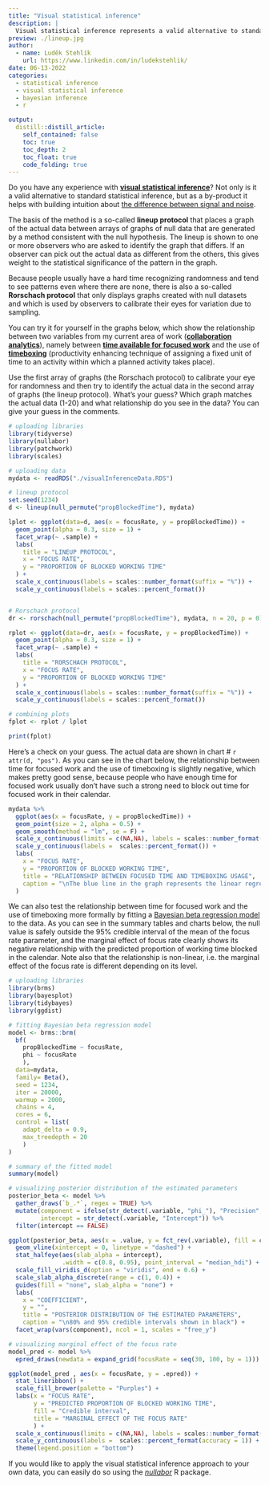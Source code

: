 ```yaml
---
title: "Visual statistical inference"
description: |
  Visual statistical inference represents a valid alternative to standard statistical inference, and as a by-product it also helps with building intuition about the difference between signal and noise. Give it a try.
preview: ./lineup.jpg
author:
  - name: Luděk Stehlík
    url: https://www.linkedin.com/in/ludekstehlik/
date: 06-13-2022
categories:
  - statistical inference
  - visual statistical inference
  - bayesian inference
  - r

output:
  distill::distill_article:
    self_contained: false
    toc: true
    toc_depth: 2
    toc_float: true
    code_folding: true
---
```


Do you have any experience with **[visual statistical inference](https://www.tandfonline.com/doi/abs/10.1080/01621459.2013.808157)**? Not only is it a valid alternative to standard statistical inference, but as a by-product it helps with building intuition about [the difference between signal and noise](https://www.tandfonline.com/doi/full/10.1080/26939169.2021.1920866). 

The basis of the method is a so-called **lineup protocol** that places a graph of the actual data between arrays of graphs of null data that are generated by a method consistent with the null hypothesis. The lineup is shown to one or more observers who are asked to identify the graph that differs. If an observer can pick out the actual data as different from the others, this gives weight to the statistical significance of the pattern in the graph. 

Because people usually have a hard time recognizing randomness and tend to see patterns even where there are none, there is also a so-called **Rorschach protocol** that only displays graphs created with null datasets and which is used by observers to calibrate their eyes for variation due to sampling.

You can try it for yourself in the graphs below, which show the relationship between two variables from my current area of work (**[collaboration analytics](https://www.computerworld.com/article/3614119/collaboration-analytics-yes-you-can-track-employees-should-you.html)**), namely between **[time available for focused work](https://www.getclockwise.com/blog/what-is-focus-time)** and the use of **[timeboxing](https://en.wikipedia.org/wiki/Timeboxing)** (productivity enhancing technique of assigning a fixed unit of time to an activity within which a planned activity takes place). 

Use the first array of graphs (the Rorschach protocol) to calibrate your eye for randomness and then try to identify the actual data in the second array of graphs (the lineup protocol). What's your guess? Which graph matches the actual data (1-20) and what relationship do you see in the data? You can give your guess in the comments.

```r

# uploading libraries
library(tidyverse)
library(nullabor)
library(patchwork)
library(scales)

# uploading data
mydata <- readRDS("./visualInferenceData.RDS")

# lineup protocol
set.seed(1234)
d <- lineup(null_permute("propBlockedTime"), mydata)

lplot <- ggplot(data=d, aes(x = focusRate, y = propBlockedTime)) + 
  geom_point(alpha = 0.3, size = 1) + 
  facet_wrap(~ .sample) +
  labs(
    title = "LINEUP PROTOCOL",
    x = "FOCUS RATE",
    y = "PROPORTION OF BLOCKED WORKING TIME"
  ) +
  scale_x_continuous(labels = scales::number_format(suffix = "%")) +
  scale_y_continuous(labels = scales::percent_format())


# Rorschach protocol
dr <- rorschach(null_permute("propBlockedTime"), mydata, n = 20, p = 0)

rplot <- ggplot(data=dr, aes(x = focusRate, y = propBlockedTime)) + 
  geom_point(alpha = 0.3, size = 1) + 
  facet_wrap(~ .sample) +
  labs(
    title = "RORSCHACH PROTOCOL",
    x = "FOCUS RATE",
    y = "PROPORTION OF BLOCKED WORKING TIME"
  ) +
  scale_x_continuous(labels = scales::number_format(suffix = "%")) +
  scale_y_continuous(labels = scales::percent_format())

# combining plots
fplot <- rplot / lplot

print(fplot)

```

Here's a check on your guess. The actual data are shown in chart # `r attr(d, "pos")`. As you can see in the chart below, the relationship between time for focused work and the use of timeboxing is slightly negative, which makes pretty good sense, because people who have enough time for focused work usually don't have such a strong need to block out time for focused work in their calendar. 

```r

mydata %>%
  ggplot(aes(x = focusRate, y = propBlockedTime)) +
  geom_point(size = 2, alpha = 0.5) +
  geom_smooth(method = "lm", se = F) +
  scale_x_continuous(limits = c(NA,NA), labels = scales::number_format(suffix = "%")) +
  scale_y_continuous(labels =  scales::percent_format()) +
  labs(
    x = "FOCUS RATE",
    y = "PROPORTION OF BLOCKED WORKING TIME",
    title = "RELATIONSHIP BETWEEN FOCUSED TIME AND TIMEBOXING USAGE",
    caption = "\nThe blue line in the graph represents the linear regression line."
  )

```

We can also test the relationship between time for focused work and the use of timeboxing more formally by fitting a [Bayesian beta regression model](https://www.andrewheiss.com/blog/2021/11/08/beta-regression-guide/) to the data. As you can see in the summary tables and charts below, the null value is safely outside the 95% credible interval of the mean of the focus rate parameter, and the marginal effect of focus rate clearly shows its negative relationship with the predicted proportion of working time blocked in the calendar. Note also that the relationship is non-linear, i.e. the marginal effect of the focus rate is different depending on its level. 

```r

# uploading libraries
library(brms)
library(bayesplot)
library(tidybayes) 
library(ggdist)       

# fitting Bayesian beta regression model
model <- brms::brm(
  bf(
    propBlockedTime ~ focusRate,
    phi ~ focusRate
    ),
  data=mydata,
  family= Beta(),
  seed = 1234,
  iter = 20000,
  warmup = 2000,
  chains = 4,
  cores = 6,
  control = list(
    adapt_delta = 0.9,
    max_treedepth = 20
    )
)

```


```r

# summary of the fitted model
summary(model)

# visualizing posterior distribution of the estimated parameters
posterior_beta <- model %>% 
  gather_draws(`b_.*`, regex = TRUE) %>% 
  mutate(component = ifelse(str_detect(.variable, "phi_"), "Precision", "Mean"),
         intercept = str_detect(.variable, "Intercept")) %>%
  filter(intercept == FALSE)

ggplot(posterior_beta, aes(x = .value, y = fct_rev(.variable), fill = component)) +
  geom_vline(xintercept = 0, linetype = "dashed") +
  stat_halfeye(aes(slab_alpha = intercept), 
               .width = c(0.8, 0.95), point_interval = "median_hdi") +
  scale_fill_viridis_d(option = "viridis", end = 0.6) +
  scale_slab_alpha_discrete(range = c(1, 0.4)) +
  guides(fill = "none", slab_alpha = "none") +
  labs(
    x = "COEFFICIENT", 
    y = "",
    title = "POSTERIOR DISTRIBUTION OF THE ESTIMATED PARAMETERS",
    caption = "\n80% and 95% credible intervals shown in black") +
  facet_wrap(vars(component), ncol = 1, scales = "free_y")

```


```r

# visualizing marginal effect of the focus rate
model_pred <- model %>% 
  epred_draws(newdata = expand_grid(focusRate = seq(30, 100, by = 1)))

ggplot(model_pred , aes(x = focusRate, y = .epred)) +
  stat_lineribbon() + 
  scale_fill_brewer(palette = "Purples") +
  labs(x = "FOCUS RATE", 
       y = "PREDICTED PROPORTION OF BLOCKED WORKING TIME",
       fill = "Credible interval",
       title = "MARGINAL EFFECT OF THE FOCUS RATE"
       ) +
  scale_x_continuous(limits = c(NA,NA), labels = scales::number_format(suffix = "%")) +
  scale_y_continuous(labels =  scales::percent_format(accuracy = 1)) +
  theme(legend.position = "bottom")


```

If you would like to apply the visual statistical inference approach to your own data, you can easily do so using the *[nullabor](https://github.com/dicook/nullabor)* R package.


